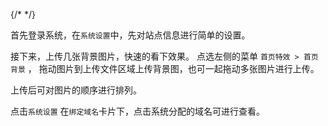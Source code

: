 




 {/* <Player poster="https://nice-photo-1256312109.cos.ap-shanghai.myqcloud.com/video/register.jpg"  src="https://nice-photo-1256312109.cos.ap-shanghai.myqcloud.com/video/register.mp4">
    <BigPlayButton position="center" />
    <ControlBar autoHide={false} />
</Player> */}

首先登录系统，在`系统设置`中，先对站点信息进行简单的设置。 

接下来，上传几张背景图片，快速的看下效果。 点选左侧的菜单  `首页特效 > 首页背景` ， 拖动图片到上传文件区域上传背景图，也可一起拖动多张图片进行上传。

上传后可对图片的顺序进行排列。

点击`系统设置` 在`绑定域名`卡片下，点击系统分配的域名可进行查看。

